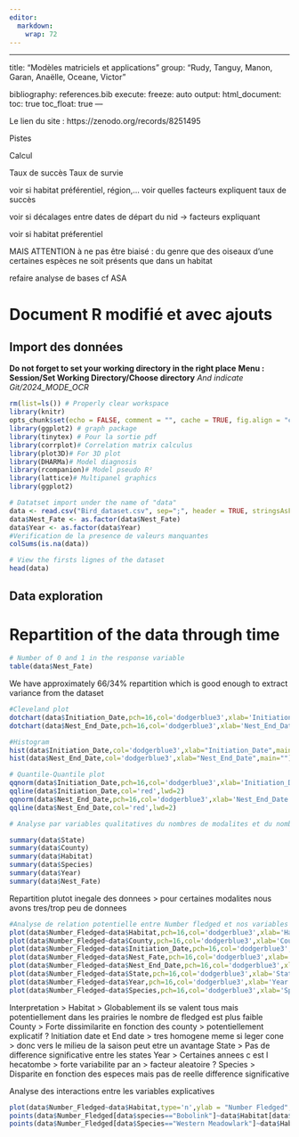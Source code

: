 ```yaml
---
editor: 
  markdown: 
    wrap: 72
---
```


------------------------------------------------------------------------

title: "Modèles matriciels et applications" group: "Rudy, Tanguy, Manon,
Garan, Anaëlle, Oceane, Victor"

bibliography: references.bib execute: freeze: auto output:
html_document: toc: true toc_float: true ---

Le lien du site : https://zenodo.org/records/8251495

Pistes

Calcul

Taux de succès Taux de survie

voir si habitat préférentiel, région,… voir quelles facteurs expliquent
taux de succès

voir si décalages entre dates de départ du nid -\> facteurs expliquant

voir si habitat préferentiel

MAIS ATTENTION à ne pas être biaisé : du genre que des oiseaux d’une
certaines espèces ne soit présents que dans un habitat

refaire analyse de bases cf ASA

# Document R modifié et avec ajouts

## Import des données

**Do not forget to set your working directory in the right place**
**Menu : Session/Set Working Directory/Choose directory** *And indicate
Git/2024_MODE_OCR*

```r
rm(list=ls()) # Properly clear workspace
library(knitr)
opts_chunk$set(echo = FALSE, comment = "", cache = TRUE, fig.align = "center")
library(ggplot2) # graph package
library(tinytex) # Pour la sortie pdf
library(corrplot)# Correlation matrix calculus
library(plot3D)# For 3D plot
library(DHARMa)# Model diagnosis
library(rcompanion)# Model pseudo R²
library(lattice)# Multipanel graphics
library(ggplot2)
```

```r
# Datatset import under the name of "data"
data <- read.csv("Bird_dataset.csv", sep=";", header = TRUE, stringsAsFactors = TRUE)
data$Nest_Fate <- as.factor(data$Nest_Fate)
data$Year <- as.factor(data$Year)
#Verification de la presence de valeurs manquantes
colSums(is.na(data))
```

```r
# View the firsts lignes of the dataset
head(data)
```

## Data exploration

# Repartition of the data through time

```r
# Number of 0 and 1 in the response variable
table(data$Nest_Fate)
```

We have approximately 66/34% repartition which is good enough to extract
variance from the dataset

```r
#Cleveland plot
dotchart(data$Initiation_Date,pch=16,col='dodgerblue3',xlab='Initiation_Date')
dotchart(data$Nest_End_Date,pch=16,col='dodgerblue3',xlab='Nest_End_Date')

#Histogram
hist(data$Initiation_Date,col='dodgerblue3',xlab="Initiation_Date",main="")
hist(data$Nest_End_Date,col='dodgerblue3',xlab="Nest_End_Date",main="")

# Quantile-Quantile plot
qqnorm(data$Initiation_Date,pch=16,col='dodgerblue3',xlab='Initiation_Date')
qqline(data$Initiation_Date,col='red',lwd=2)
qqnorm(data$Nest_End_Date,pch=16,col='dodgerblue3',xlab='Nest_End_Date')
qqline(data$Nest_End_Date,col='red',lwd=2)
```

```r
# Analyse par variables qualitatives du nombres de modalites et du nombre d'individus par modalite

summary(data$State)
summary(data$County)
summary(data$Habitat)
summary(data$Species)
summary(data$Year)
summary(data$Nest_Fate)

```

Repartition plutot inegale des donnees \> pour certaines modalites nous
avons tres/trop peu de donnees

```r
#Analyse de relation potentielle entre Number fledged et nos variables explicatives
plot(data$Number_Fledged~data$Habitat,pch=16,col='dodgerblue3',xlab='Habitat',ylab='Number Fledged')
plot(data$Number_Fledged~data$County,pch=16,col='dodgerblue3',xlab='County',ylab='Number Fledged')
plot(data$Number_Fledged~data$Initiation_Date,pch=16,col='dodgerblue3',xlab='Initiation Date',ylab='Number Fledged')
plot(data$Number_Fledged~data$Nest_Fate,pch=16,col='dodgerblue3',xlab='Nest fate',ylab='Number Fledged')
plot(data$Number_Fledged~data$Nest_End_Date,pch=16,col='dodgerblue3',xlab='Nest end date', ylab='Number Fledged')
plot(data$Number_Fledged~data$State,pch=16,col='dodgerblue3',xlab='State',ylab='Number Fledged')
plot(data$Number_Fledged~data$Year,pch=16,col='dodgerblue3',xlab='Year',ylab='Number Fledged')
plot(data$Number_Fledged~data$Species,pch=16,col='dodgerblue3',xlab='Species',ylab='Number Fledged')

```

Interpretation \> Habitat \> Globablement ils se valent tous mais
potentiellement dans les prairies le nombre de fledged est plus faible
County \> Forte dissimilarite en fonction des county \> potentiellement
explicatif ? Initiation date et End date \> tres homogene meme si leger
cone \> donc vers le milieu de la saison peut etre un avantage State \>
Pas de difference significative entre les states Year \> Certaines
annees c est l hecatombe \> forte variabilite par an \> facteur
aleatoire ? Species \> Disparite en fonction des especes mais pas de
reelle difference significative

Analyse des interactions entre les variables explicatives

```r

plot(data$Number_Fledged~data$Habitat,type='n',ylab = "Number Fledged",xlab="Habitat")
points(data$Number_Fledged[data$species=="Bobolink"]~data$Habitat[data$Species=="Bobolink"],pch=16,cex=1,col='dodgerblue3')
points(data$Number_Fledged[data$Species=="Western Meadowlark"]~data$Habitat[data$Species=="Western Meadowlark"],pch=17,cex=1,col='darkred')



```

